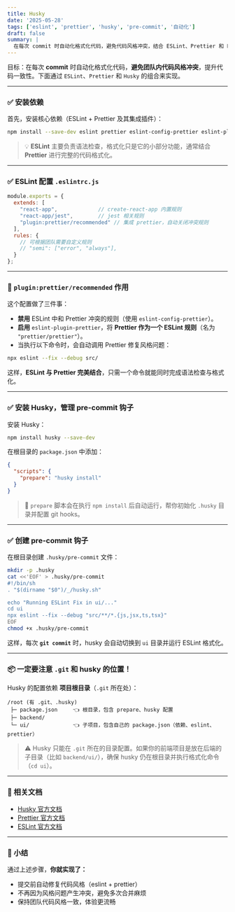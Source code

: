 ```yaml
---
title: Husky
date: '2025-05-28'
tags: ['eslint', 'prettier', 'husky', 'pre-commit', '自动化']
draft: false
summary: |
  在每次 commit 时自动化格式化代码，避免代码风格冲突，结合 ESLint、Prettier 和 Husky 实现全流程。
---
```


目标：在每次 **commit** 时自动化格式化代码，**避免团队内代码风格冲突**，提升代码一致性。下面通过 `ESLint`、`Prettier` 和 `Husky` 的组合来实现。

---

### ✅ 安装依赖

首先，安装核心依赖（ESLint + Prettier 及其集成插件）：

```bash
npm install --save-dev eslint prettier eslint-config-prettier eslint-plugin-prettier
```

> 💡 **ESLint** 主要负责语法检查，格式化只是它的小部分功能，通常结合 **Prettier** 进行完整的代码格式化。

---

### ✅ ESLint 配置 `.eslintrc.js`

```js
module.exports = {
  extends: [
    "react-app",             // create-react-app 内置规则
    "react-app/jest",        // jest 相关规则
    "plugin:prettier/recommended" // 集成 prettier，自动关闭冲突规则
  ],
  rules: {
    // 可根据团队需要自定义规则
    // "semi": ["error", "always"],
  }
};
```

---

### 📌 `plugin:prettier/recommended` 作用

这个配置做了三件事：
- **禁用** ESLint 中和 Prettier 冲突的规则（使用 `eslint-config-prettier`）。
- **启用** `eslint-plugin-prettier`，将 **Prettier 作为一个 ESLint 规则**（名为 `"prettier/prettier"`）。
- 当执行以下命令时，会自动调用 Prettier 修复风格问题：

```bash
npx eslint --fix --debug src/
```

这样，**ESLint 与 Prettier 完美结合**，只需一个命令就能同时完成语法检查与格式化。

---

### ✅ 安装 Husky，管理 pre-commit 钩子

安装 Husky：
```bash
npm install husky --save-dev
```

在根目录的 `package.json` 中添加：
```json
{
  "scripts": {
    "prepare": "husky install"
  }
}
```

> 📝 `prepare` 脚本会在执行 `npm install` 后自动运行，帮你初始化 `.husky` 目录并配置 git hooks。

---

### ✅ 创建 pre-commit 钩子

在根目录创建 `.husky/pre-commit` 文件：

```bash
mkdir -p .husky
cat <<'EOF' > .husky/pre-commit
#!/bin/sh
. "$(dirname "$0")/_/husky.sh"

echo "Running ESLint Fix in ui/..."
cd ui
npx eslint --fix --debug "src/**/*.{js,jsx,ts,tsx}"
EOF
chmod +x .husky/pre-commit
```

这样，每次 **`git commit`** 时，husky 会自动切换到 `ui` 目录并运行 ESLint 格式化。

---

### 📦 一定要注意 `.git` 和 husky 的位置！

Husky 的配置依赖 **项目根目录**（`.git` 所在处）：
```
/root (有 .git、.husky)
 ├─ package.json     👈 根目录，包含 prepare、husky 配置
 ├─ backend/
 └─ ui/              👈 子项目，包含自己的 package.json（依赖、eslint、prettier）
```

> ⚠️ Husky 只能在 `.git` 所在的目录配置。如果你的前端项目是放在后端的子目录（比如 `backend/ui/`），确保 husky 仍在根目录并执行格式化命令（`cd ui`）。

---

### 🔗 相关文档

- [Husky 官方文档](https://typicode.github.io/husky/#/)
- [Prettier 官方文档](https://prettier.io/docs/en/index.html)
- [ESLint 官方文档](https://eslint.org/docs/latest/)

---

### 📝 小结

通过上述步骤，**你就实现了：**
- 提交前自动修复代码风格（eslint + prettier）
- 不再因为风格问题产生冲突，避免多次合并麻烦
- 保持团队代码风格一致，体验更流畅

